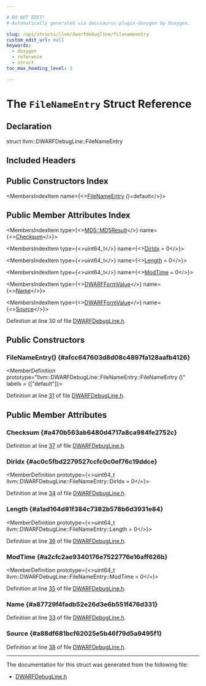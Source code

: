 ```yaml
---

# DO NOT EDIT!
# Automatically generated via docusaurus-plugin-doxygen by Doxygen.

slug: /api/structs/llvm/dwarfdebugline/filenameentry
custom_edit_url: null
keywords:
  - doxygen
  - reference
  - struct
toc_max_heading_level: 3

---
```





# The `FileNameEntry` Struct Reference

<DoxygenPage pluginConfig={pluginConfig}>



## Declaration

<CodeBlock>struct llvm::DWARFDebugLine::FileNameEntry</CodeBlock>

## Included Headers

<IncludesList>
<IncludesListItem
  filePath="llvm/DebugInfo/DWARF/DWARFDebugLine.h"
  permalink="/docs/api/files/include/include/llvm/include/llvm/debuginfo/include/llvm/debuginfo/dwarf/dwarfdebugline-h"
  isLocal="true" />
</IncludesList>

## Public Constructors Index

<MembersIndex>

<MembersIndexItem
  name={<><a href="#afcc647603d8d08c4897fa128aafb4126">FileNameEntry</a> ()=default</>}>
</MembersIndexItem>

</MembersIndex>

## Public Member Attributes Index

<MembersIndex>

<MembersIndexItem
  type={<><a href="/docs/api/structs/llvm/md5/md5result">MD5::MD5Result</a></>}
  name={<><a href="#a470b563ab6480d4717a8ca984fe2752c">Checksum</a></>}>
</MembersIndexItem>

<MembersIndexItem
  type={<>uint64&#95;t</>}
  name={<><a href="#ac0c5fbd2279527ccfc0c0ef76c19ddce">DirIdx</a> = 0</>}>
</MembersIndexItem>

<MembersIndexItem
  type={<>uint64&#95;t</>}
  name={<><a href="#a1ad164d81f384c7382b578b6d3931e84">Length</a> = 0</>}>
</MembersIndexItem>

<MembersIndexItem
  type={<>uint64&#95;t</>}
  name={<><a href="#a2cfc2ae9340176e7522776e16aff626b">ModTime</a> = 0</>}>
</MembersIndexItem>

<MembersIndexItem
  type={<><a href="/docs/api/classes/llvm/dwarfformvalue">DWARFFormValue</a></>}
  name={<><a href="#a87729f4fadb52e26d3e6b551f476d331">Name</a></>}>
</MembersIndexItem>

<MembersIndexItem
  type={<><a href="/docs/api/classes/llvm/dwarfformvalue">DWARFFormValue</a></>}
  name={<><a href="#a88df681bcf62025e5b46f79d5a9495f1">Source</a></>}>
</MembersIndexItem>

</MembersIndex>


Definition at line 30 of file <a href="/docs/api/files/include/include/llvm/include/llvm/debuginfo/include/llvm/debuginfo/dwarf/dwarfdebugline-h">DWARFDebugLine.h</a>.

<SectionDefinition>

## Public Constructors

### FileNameEntry() {#afcc647603d8d08c4897fa128aafb4126}

<MemberDefinition
  prototype="llvm::DWARFDebugLine::FileNameEntry::FileNameEntry ()"
  labels = {["default"]}>

Definition at line <a href="/docs/api/files/include/include/llvm/include/llvm/debuginfo/include/llvm/debuginfo/dwarf/dwarfdebugline-h/#l00031">31</a> of file <a href="/docs/api/files/include/include/llvm/include/llvm/debuginfo/include/llvm/debuginfo/dwarf/dwarfdebugline-h">DWARFDebugLine.h</a>.
</MemberDefinition>

</SectionDefinition>

<SectionDefinition>

## Public Member Attributes

### Checksum {#a470b563ab6480d4717a8ca984fe2752c}

<MemberDefinition
  prototype="MD5::MD5Result llvm::DWARFDebugLine::FileNameEntry::Checksum">

Definition at line <a href="/docs/api/files/include/include/llvm/include/llvm/debuginfo/include/llvm/debuginfo/dwarf/dwarfdebugline-h/#l00037">37</a> of file <a href="/docs/api/files/include/include/llvm/include/llvm/debuginfo/include/llvm/debuginfo/dwarf/dwarfdebugline-h">DWARFDebugLine.h</a>.
</MemberDefinition>

### DirIdx {#ac0c5fbd2279527ccfc0c0ef76c19ddce}

<MemberDefinition
  prototype={<>uint64&#95;t llvm::DWARFDebugLine::FileNameEntry::DirIdx = 0</>}>

Definition at line <a href="/docs/api/files/include/include/llvm/include/llvm/debuginfo/include/llvm/debuginfo/dwarf/dwarfdebugline-h/#l00034">34</a> of file <a href="/docs/api/files/include/include/llvm/include/llvm/debuginfo/include/llvm/debuginfo/dwarf/dwarfdebugline-h">DWARFDebugLine.h</a>.
</MemberDefinition>

### Length {#a1ad164d81f384c7382b578b6d3931e84}

<MemberDefinition
  prototype={<>uint64&#95;t llvm::DWARFDebugLine::FileNameEntry::Length = 0</>}>

Definition at line <a href="/docs/api/files/include/include/llvm/include/llvm/debuginfo/include/llvm/debuginfo/dwarf/dwarfdebugline-h/#l00036">36</a> of file <a href="/docs/api/files/include/include/llvm/include/llvm/debuginfo/include/llvm/debuginfo/dwarf/dwarfdebugline-h">DWARFDebugLine.h</a>.
</MemberDefinition>

### ModTime {#a2cfc2ae9340176e7522776e16aff626b}

<MemberDefinition
  prototype={<>uint64&#95;t llvm::DWARFDebugLine::FileNameEntry::ModTime = 0</>}>

Definition at line <a href="/docs/api/files/include/include/llvm/include/llvm/debuginfo/include/llvm/debuginfo/dwarf/dwarfdebugline-h/#l00035">35</a> of file <a href="/docs/api/files/include/include/llvm/include/llvm/debuginfo/include/llvm/debuginfo/dwarf/dwarfdebugline-h">DWARFDebugLine.h</a>.
</MemberDefinition>

### Name {#a87729f4fadb52e26d3e6b551f476d331}

<MemberDefinition
  prototype="DWARFFormValue llvm::DWARFDebugLine::FileNameEntry::Name">

Definition at line <a href="/docs/api/files/include/include/llvm/include/llvm/debuginfo/include/llvm/debuginfo/dwarf/dwarfdebugline-h/#l00033">33</a> of file <a href="/docs/api/files/include/include/llvm/include/llvm/debuginfo/include/llvm/debuginfo/dwarf/dwarfdebugline-h">DWARFDebugLine.h</a>.
</MemberDefinition>

### Source {#a88df681bcf62025e5b46f79d5a9495f1}

<MemberDefinition
  prototype="DWARFFormValue llvm::DWARFDebugLine::FileNameEntry::Source">

Definition at line <a href="/docs/api/files/include/include/llvm/include/llvm/debuginfo/include/llvm/debuginfo/dwarf/dwarfdebugline-h/#l00038">38</a> of file <a href="/docs/api/files/include/include/llvm/include/llvm/debuginfo/include/llvm/debuginfo/dwarf/dwarfdebugline-h">DWARFDebugLine.h</a>.
</MemberDefinition>

</SectionDefinition>

<hr/>

The documentation for this struct was generated from the following file:

<ul>
<li><a href="/docs/api/files/include/include/llvm/include/llvm/debuginfo/include/llvm/debuginfo/dwarf/dwarfdebugline-h">DWARFDebugLine.h</a></li>
</ul>

</DoxygenPage>
